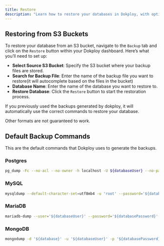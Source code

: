 ```yaml
---
title: Restore
description: "Learn how to restore your databases in Dokploy, with options for restoring from S3 buckets."
---
```



## Restoring from S3 Buckets

To restore your database from an S3 bucket, navigate to the `Backup` tab and click on the `Restore` button within your Dokploy dashboard. Here’s what you’ll need to set up:

- **Select Source S3 Bucket**: Specify the S3 bucket where your backup files are stored.
- **Search for Backup File**: Enter the name of the backup file you want to restore(it will autocomplete based on the files in the bucket)
- **Database Name**: Enter the name of the database you want to restore to.
- **Restore Database**: Click the `Restore` button to start the restoration process.

If you previously used the backups generated by dokploy, it will automatically use the correct commands to restore your database.

Other formats are not guaranteed to work.



## Default Backup Commands

This are the default commands that Dokploy uses to generate the backups.

### Postgres

```bash
pg_dump -Fc --no-acl --no-owner -h localhost -U ${databaseUser} --no-password '${database}' | gzip"
```

### MySQL

```bash
mysqldump --default-character-set=utf8mb4 -u 'root' --password='${databaseRootPassword}' --single-transaction --no-tablespaces --quick '${database}' | gzip"
```

### MariaDB

```bash
mariadb-dump --user='${databaseUser}' --password='${databasePassword}' --databases ${database} | gzip"
```

### MongoDB

```bash
mongodump -d '${database}' -u '${databaseUser}' -p '${databasePassword}' --archive --authenticationDatabase=admin --gzip"
```

